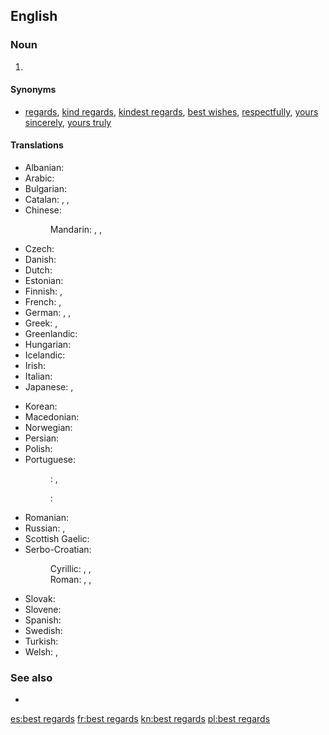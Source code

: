 ==English==
{{wikipedia|Valediction}}

===Noun===
{{en-plural noun}}

# {{context|idiomatic|lang=en}} {{non-gloss definition|Used as a [[polite]] closing of a [[letter]]}}

====Synonyms====
* [[regards]], [[kind regards]], [[kindest regards]], [[best wishes]], [[respectfully]], [[yours sincerely]], [[yours truly]]

====Translations====
{{trans-top|polite closing of a letter}}
* Albanian: {{t|sq|të fala}}
* Arabic: {{t|ar|مع أطيب التحيات|tr=mā ʾaṭyab al-taḥyāt}}
* Bulgarian: {{t|bg|с най-добри пожелания|tr= s naj-dóbri poželánija}}
* Catalan: {{t+|ca|atentament}}, {{t|ca|respectuosament}}, {{t+|ca|cordialment}}
* Chinese:
*: Mandarin: {{t|cmn|此致敬意|tr=cǐzhì jìngyì|sc=Hani}}, {{t+|cmn|此致敬禮|sc=Hani}}, {{t|cmn|此致敬礼|tr=cǐzhì jìnglǐ|sc=Hani}}
* Czech: {{t|cs|s upřímným pozdravem}}
* Danish: {{t|da|med venlig hilsen}}
* Dutch: {{t|nl|met vriendelijke groeten}}
* Estonian: {{t|et|parimate tervitustega}}
* Finnish: {{t|fi|parhain terveisin}}, {{t|fi|ystävällisin terveisin}}
* French: {{t+|fr|cordialement}}, {{t+|fr|amicalement}}
* German: {{t|de|mit freundlichen Grüßen}}, {{t|de|mit besten Grüßen}}, {{t|de|mit herzlichen Grüßen}}
* Greek: {{t|el|με φιλικούς χαιρετισμούς|tr=me filikoús chairetismoús|sc=Grek}}, {{t|el|καλοί σεβασμοί|tr=kaloí sevasmoí|sc=Grek}}
* Greenlandic: {{t|kl|inussiarnersumik inuulluaqqusillunga}}
* Hungarian: {{t|hu|szívélyes üdvözlettel}}
* Icelandic: {{t+|is|kær kveðja}}
* Irish: {{t|ga|beir bua agus beannacht}}
* Italian: {{t|it|distinti saluti}}
* Japanese: {{t|ja|敬具|tr=けいぐ, keigu|sc=Jpan}}, {{t|ja|宜しくお願い致します|tr=よろしくおねがいいたします, yoroshiku o-negai itashimasu|sc=Jpan}}
{{trans-mid}}
* Korean: {{t|ko|안부 인사|tr=anbu insa|sc=Hang}}
* Macedonian: {{t|mk|срдечни поздрави|tr=srdéčni pózdravi|sc=Cyrl}}
* Norwegian: {{t|no|med vennlig hilsen}}
* Persian: {{t|fa|با احترام|tr=bâ ehterâm|sc=fa-Arab}}
* Polish: {{t|pl|załączam pozdrowienia}}
* Portuguese:
*: {{qualifier|Brazil}}: {{t|pt|atenciosamente}}, {{t|pt|cordialmente}}
*: {{qualifier|Portugal}}: {{t|pt|com os melhores cumprimentos}}
* Romanian: {{t|ro|toate cele bune}}
* Russian: {{t|ru|с наилучшими пожеланиями|tr=s nailúčšimi poželánijami|sc=Cyrl}}, {{t|ru|с уважением|tr=s uvažénijem|sc=Cyrl}}
* Scottish Gaelic: {{t|gd|le dùrachdan}}
* Serbo-Croatian:
*: Cyrillic: {{t|sh|с поштовањем}}, {{t|sh|срдачни поздрави}}, {{t|sh|уз срдачне поздраве}}
*: Roman: {{t|sh|s poštovanjem}}, {{t|sh|srdačni pozdravi}}, {{t|sh|uz srdačne pozdrave}}
* Slovak: {{t|sk|s úprimným pozdravom}}
* Slovene: {{t|sl|lep pozdrav}}
* Spanish: {{t+|es|atentamente}}
* Swedish: {{t|sv|med vänliga hälsningar}}
* Turkish: {{t|tr|saygılarımla}}
* Welsh: {{t|cy|dymuniadau gorau}}, {{t|cy|cofion cynnes}}
{{trans-bottom}}

===See also===
* {{l|mul|73}}

[[es:best regards]]
[[fr:best regards]]
[[kn:best regards]]
[[pl:best regards]]